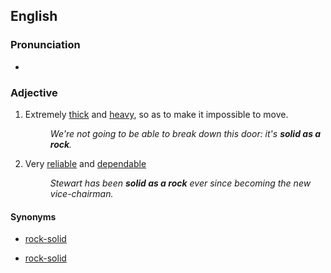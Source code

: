 ==English==

===Pronunciation===
* {{audio|en|En-au-solid as a rock.ogg|Audio (AU)}}

===Adjective===
{{en-adj|-}}

# {{lb|en|simile}} Extremely [[thick]] and [[heavy]], so as to make it impossible to move.
#: ''We're not going to be able to break down this door: it's '''solid as a rock'''.''
# {{lb|en|simile|of a person}} Very [[reliable]] and [[dependable]]
#: ''Stewart has been '''solid as a rock''' ever since becoming the new vice-chairman.''

====Synonyms====
* {{sense|thick and heavy}} [[rock-solid]]
* {{sense|reliable and dependable}} [[rock-solid]]